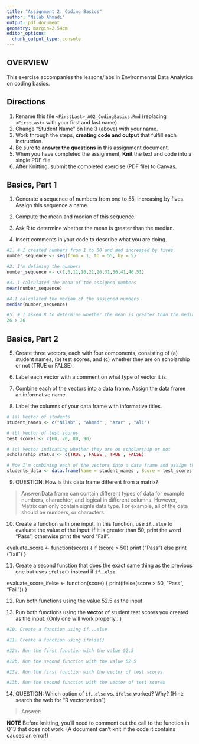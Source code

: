```yaml
---
title: "Assignment 2: Coding Basics"
author: "Nilab Ahmadi"
output: pdf_document
geometry: margin=2.54cm
editor_options: 
  chunk_output_type: console
---
```


## OVERVIEW

This exercise accompanies the lessons/labs in Environmental Data Analytics on coding basics.

## Directions

1.  Rename this file `<FirstLast>_A02_CodingBasics.Rmd` (replacing `<FirstLast>` with your first and last name).
2.  Change "Student Name" on line 3 (above) with your name.
3.  Work through the steps, **creating code and output** that fulfill each instruction.
4.  Be sure to **answer the questions** in this assignment document.
5.  When you have completed the assignment, **Knit** the text and code into a single PDF file.
6.  After Knitting, submit the completed exercise (PDF file) to Canvas.

## Basics, Part 1

1.  Generate a sequence of numbers from one to 55, increasing by fives. Assign this sequence a name.

2.  Compute the mean and median of this sequence.

3.  Ask R to determine whether the mean is greater than the median.

4.  Insert comments in your code to describe what you are doing.

```r
#1. # I created numbers from 1 to 50 and and increased by fives
number_sequence <- seq(from = 1, to = 55, by = 5) 

#2. I'm defining the numbers
number_sequence <- c(1,6,11,16,21,26,31,36,41,46,51)

#3. I calculated the mean of the assigned numbers
mean(number_sequence)

#4.I calculated the median of the assigned numbers 
median(number_sequence)

#5. # I asked R to determine whether the mean is greater than the median
26 > 26

```

## Basics, Part 2

5.  Create three vectors, each with four components, consisting of (a) student names, (b) test scores, and (c) whether they are on scholarship or not (TRUE or FALSE).

6.  Label each vector with a comment on what type of vector it is.

7.  Combine each of the vectors into a data frame. Assign the data frame an informative name.

8.  Label the columns of your data frame with informative titles.

```r
# (a) Vector of students
student_names <- c("Nilab" , "Ahmad" , "Azar" , "Ali")

# (b) Vector of test scores 
test_scores <- c(60, 70, 80, 90)

# (c) Vector indicating whether they are on scholarship or not
scholarship_status <- c(TRUE , FALSE , TRUE , FALSE)

# Now I'm combining each of the vectors into a data frame and assign the data frame an informative name. I'm also naming each column of the data frame with informative name (e.g.,Name, Score, and Scholarship)
students_data <- data.frame(Name = student_names , Score = test_scores , Scholarship = scholarship_status)
```

9.  QUESTION: How is this data frame different from a matrix?

> Answer:Data frame can contain different types of data for example numbers, charachter, and logical in different columns. However, Matrix can only contain signle data type. For example, all of the data should be numbers, or characters.

10. Create a function with one input. In this function, use `if`...`else` to evaluate the value of the input: if it is greater than 50, print the word "Pass"; otherwise print the word "Fail". 

evaluate_score <- function(score) {                                                                                       if (score > 50) print ("Pass") else print ("fail")                                                                      }

11. Create a second function that does the exact same thing as the previous one but uses `ifelse()` instead if `if`...`else `. 

evaluate_score_ifelse <- function(score) {
  print(ifelse(score > 50, "Pass", "Fail"))
}

12. Run both functions using the value 52.5 as the input

13. Run both functions using the **vector** of student test scores you created as the input. (Only one will work properly...)

```r
#10. Create a function using if...else

#11. Create a function using ifelse()

#12a. Run the first function with the value 52.5

#12b. Run the second function with the value 52.5

#13a. Run the first function with the vector of test scores

#13b. Run the second function with the vector of test scores
```

14. QUESTION: Which option of `if`...`else` vs. `ifelse` worked? Why? (Hint: search the web for "R vectorization")

> Answer:


**NOTE** Before knitting, you'll need to comment out the call to the function in Q13 that does not work. (A document can't knit if the code it contains causes an error!)
